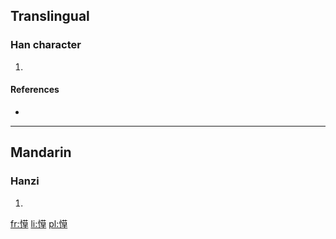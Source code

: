 ==Translingual==

===Han character===
{{Han char|rn=61|rad=心|as=10|sn=13|four=|canj=心廿日十 (PTAJ)}}

# {{defn|Han|sort=心10}}

====References====
* {{Han ref|kx=0396.440|dkj=11021|dj=0735.320|hdz=42326.050|uh=613A|ud=24890}}

----

==Mandarin==

===Hanzi===
{{cmn-hanzi|pin=[[cǎo]] ([[cao3]])|wg=ts'ao<sup>3</sup>}}

# {{defn|Mandarin|sort=心10}}

[[fr:愺]]
[[li:愺]]
[[pl:愺]]